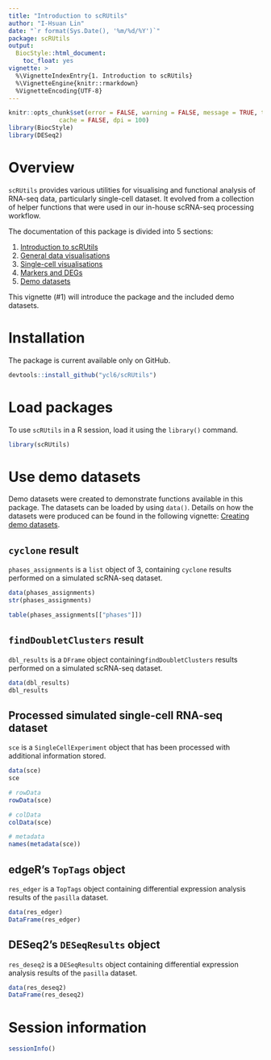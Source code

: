 ```yaml
---
title: "Introduction to scRUtils"
author: "I-Hsuan Lin"
date: "`r format(Sys.Date(), '%m/%d/%Y')`"
package: scRUtils
output:
  BiocStyle::html_document:
    toc_float: yes
vignette: >
  %\VignetteIndexEntry{1. Introduction to scRUtils}
  %\VignetteEngine{knitr::rmarkdown}
  %VignetteEncoding{UTF-8}
---
```


```r
knitr::opts_chunk$set(error = FALSE, warning = FALSE, message = TRUE, tidy = FALSE, 
		      cache = FALSE, dpi = 100)
library(BiocStyle)
library(DESeq2)
```

# Overview

`scRUtils` provides various utilities for visualising and functional analysis of RNA-seq data,
particularly single-cell dataset. It evolved from a collection of helper functions that were
used in our in-house scRNA-seq processing workflow.

The documentation of this package is divided into 5 sections:

1. [Introduction to scRUtils](https://ycl6.github.io/scRUtils/scRUtils-intro.html)
2. [General data visualisations](https://ycl6.github.io/scRUtils/basics.html)
3. [Single-cell visualisations](https://ycl6.github.io/scRUtils/singleCell.html)
4. [Markers and DEGs](https://ycl6.github.io/scRUtils/markers.html)
5. [Demo datasets](https://ycl6.github.io/scRUtils/demoData.html)

This vignette (#1) will introduce the package and the included demo datasets.

# Installation

The package is current available only on GitHub.

```r
devtools::install_github("ycl6/scRUtils")
```

# Load packages

To use `scRUtils` in a R session, load it using the `library()` command.

```r
library(scRUtils)
```

# Use demo datasets

Demo datasets were created to demonstrate functions available in this package. The datasets can 
be loaded by using `data()`. Details on how the datasets were produced can be found in the 
following vignette: [Creating demo datasets](demoData.html).

## `cyclone` result

`phases_assignments` is a `list` object of 3, containing `cyclone` results performed on a 
simulated scRNA-seq dataset.

```r
data(phases_assignments)
str(phases_assignments)

table(phases_assignments[["phases"]])
```

## `findDoubletClusters` result

`dbl_results` is a `DFrame` object containing`findDoubletClusters` results performed on a 
simulated scRNA-seq dataset.

```r
data(dbl_results)
dbl_results
```

## Processed simulated single-cell RNA-seq dataset

`sce` is a `SingleCellExperiment` object that has been processed with additional information 
stored.

```r
data(sce)
sce

# rowData
rowData(sce)

# colData
colData(sce)

# metadata
names(metadata(sce))
```

## edgeR's `TopTags` object

`res_edger` is a `TopTags` object containing differential expression analysis results of the 
`pasilla` dataset.

```r
data(res_edger)
DataFrame(res_edger)
```

## DESeq2's `DESeqResults` object

`res_deseq2` is a  `DESeqResults` object containing differential expression analysis results of 
the `pasilla` dataset.

```r
data(res_deseq2)
DataFrame(res_deseq2)
```

# Session information {-}

```r
sessionInfo()
```
